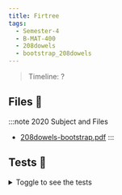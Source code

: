 ```yaml
---
title: Firtree
tags:
  - Semester-4
  - B-MAT-400
  - 208dowels
  - bootstrap_208dowels
---
```

> Timeline: ?


## Files 📂

:::note 2020 Subject and Files
- [208dowels-bootstrap.pdf](https://github.com/Studio-17/Epitech-Subjects/raw/main/Semester-4/B-MAT-400/208dowels/bootstrap_208dowels/208dowels-bootstrap.pdf)
:::

## Tests 🤖
<details>
  <summary>Toggle to see the tests</summary>
  <div>
Yo
  </div>
</details>

